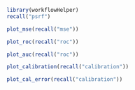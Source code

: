 ```r
library(workflowHelper)
recall("psrf")
```

```r
plot_mse(recall("mse"))
```

```r
plot_roc(recall("roc"))
```

```r
plot_auc(recall("roc"))
```

```r
plot_calibration(recall("calibration"))
```

```r
plot_cal_error(recall("calibration"))
```
